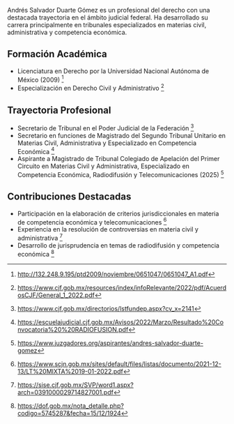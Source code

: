 Andrés Salvador Duarte Gómez es un profesional del derecho con una destacada trayectoria en el ámbito judicial federal. Ha desarrollado su carrera principalmente en tribunales especializados en materias civil, administrativa y competencia económica.

## Formación Académica

- Licenciatura en Derecho por la Universidad Nacional Autónoma de México (2009) [^1]
- Especialización en Derecho Civil y Administrativo [^2]

## Trayectoria Profesional

- Secretario de Tribunal en el Poder Judicial de la Federación [^3]
- Secretario en funciones de Magistrado del Segundo Tribunal Unitario en Materias Civil, Administrativa y Especializado en Competencia Económica [^4]
- Aspirante a Magistrado de Tribunal Colegiado de Apelación del Primer Circuito en Materias Civil y Administrativa, Especializado en Competencia Económica, Radiodifusión y Telecomunicaciones (2025) [^5]

## Contribuciones Destacadas

- Participación en la elaboración de criterios jurisdiccionales en materia de competencia económica y telecomunicaciones [^6]
- Experiencia en la resolución de controversias en materia civil y administrativa [^7]
- Desarrollo de jurisprudencia en temas de radiodifusión y competencia económica [^8]

[^1]: http://132.248.9.195/ptd2009/noviembre/0651047/0651047_A1.pdf
[^2]: https://www.cjf.gob.mx/resources/index/infoRelevante/2022/pdf/AcuerdosCJF/General_1_2022.pdf
[^3]: https://www.cjf.gob.mx/directorios/lstfundep.aspx?cv_x=2141
[^4]: https://escuelajudicial.cjf.gob.mx/Avisos/2022/Marzo/Resultado%20Convocatoria%20%20RADIOFUSION.pdf
[^5]: https://www.juzgadores.org/aspirantes/andres-salvador-duarte-gomez
[^6]: https://www.scjn.gob.mx/sites/default/files/listas/documento/2021-12-13/LT%20MIXTA%2019-01-2022.pdf
[^7]: https://sise.cjf.gob.mx/SVP/word1.aspx?arch=0391000029714827001.pdf
[^8]: https://dof.gob.mx/nota_detalle.php?codigo=5745287&fecha=15/12/1924
